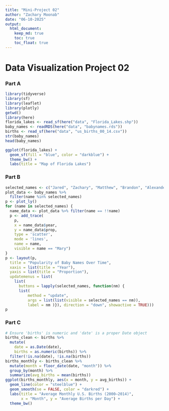 ---
title: "Mini-Project 02"
author: "Zachary Moonab"
date: "06-10-2025"
output: 
  html_document:
    keep_md: true
    toc: true
    toc_float: true
---

# Data Visualization Project 02

### Part A

```{r}
library(tidyverse)
library(sf)
library(leaflet)
library(plotly)
getwd()
library(here)
florida_lakes <- read_sf(here("data", "Florida_Lakes.shp"))
baby_names <- readRDS(here("data", "babynames.rds"))
births <- read_sf(here("data", "us_births_00_14.csv"))
str(baby_names)
head(baby_names)
```

``` {r}
ggplot(florida_lakes) +
  geom_sf(fill = "blue", color = "darkblue") +
  theme_bw() +
  labs(title = "Map of Florida Lakes")
```

### Part B

``` {r}
selected_names <- c("Jared", "Zachary", "Matthew", "Brandon", "Alexander", "Walter" )
plot_data <- baby_names %>%
  filter(name %in% selected_names)
p <- plot_ly()
for (name in selected_names) {
  name_data <- plot_data %>% filter(name == !!name)
  p <- add_trace(
    p,
    x = name_data$year,
    y = name_data$prop,
    type = 'scatter',
    mode = 'lines',
    name = name,
    visible = name == "Mary")
}
p <- layout(p,
  title = "Popularity of Baby Names Over Time",
  xaxis = list(title = "Year"),
  yaxis = list(title = "Proportion"),
  updatemenus = list(
    list(
      buttons = lapply(selected_names, function(nm) {
      list(
          method = "update",
          args = list(list(visible = selected_names == nm)),
          label = nm )}), direction = "down", showactive = TRUE))) 
p
```

### Part C

``` {r}
# Ensure 'births' is numeric and 'date' is a proper Date object
births_clean <- births %>%
  mutate(
    date = as.Date(date),
    births = as.numeric(births)) %>%
  filter(!is.na(date), !is.na(births))
births_monthly <- births_clean %>%
  mutate(month = floor_date(date, "month")) %>%
  group_by(month) %>%
  summarize(avg_births = mean(births))
ggplot(births_monthly, aes(x = month, y = avg_births)) +
  geom_line(color = "steelblue") +
  geom_smooth(se = FALSE, color = "darkred") +
  labs(title = "Average Monthly U.S. Births (2000–2014)",
       x = "Month", y = "Average Births per Day") +
  theme_bw()
``` 
